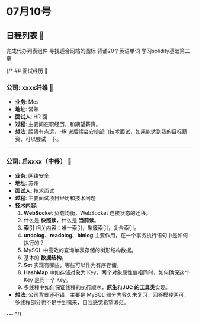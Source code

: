 
# 07月10号

## 日程列表 📅

<Logbook>
      <Logbook.TaskItem isComplete={true}>完成代办列表组件</Logbook.TaskItem>
      <Logbook.TaskItem isComplete={true}>寻找适合网站的图标</Logbook.TaskItem>
      <Logbook.TaskItem isComplete={true}>背诵20个英语单词</Logbook.TaskItem>
      <Logbook.TaskItem isComplete={true}>学习solidity基础第二章</Logbook.TaskItem>
</Logbook>

{/* ## 面试经历 🚀

### 公司: xxxx纤维 🏢
- **业务**: Mes
- **地址**: 常熟
- **面试人**: HR 面
- **过程**: 主要问在职经历，和期望薪资。
- **想法**: 距离有点远，HR 说后续会安排部门技术面试，如果能达到我的目标薪资，可以尝试一下。

---

### 公司: 启xxxx（中移） 🏢
- **业务**: 网络安全
- **地址**: 苏州
- **面试人**: 技术面试
- **过程**: 主要面试项目经历和技术问题
- **技术内容**:
  1. **WebSocket** 负载均衡，WebSocket 连接状态的迁移。
  2. 什么是 **快照读**，什么是 **当前读**。
  3. **索引** 相关内容：唯一索引，聚簇索引，复合索引。
  4. **undolog**、**readolog**、**binlog** 主要作用，在一个事务执行语句中是如何执行的？
  5. MySQL 中高效的查询单表存储的树形结构数据。
  6. 基本的 **数据结构**。
  7. **Set** 实现有哪些，哪些可以作为有序存储。
  8. **HashMap** 中如存储对象为 Key，两个对象属性值相同时，如何确保这个 Key 是同一个 Key。
  9. 多线程中如何保证线程的执行顺序，**原生**和**JUC 的工具类**实现。
- **想法**: 公司背景还不错，主要是 MySQL 部分内容久未复习，回答模棱两可，多线程部分也不是手到擒来，自我感觉希望渺茫。

--- */}
